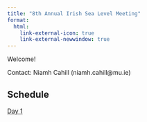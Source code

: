 ```yaml
---
title: "8th Annual Irish Sea Level Meeting"
format:
  html:
    link-external-icon: true
    link-external-newwindow: true
---
```


Welcome!

Contact: Niamh Cahill (niamh.cahill\@mu.ie)

## Schedule

[Day 1](https://ncahill89.github.io/SeaLevelMeeting/MeetingSchedule.html)

